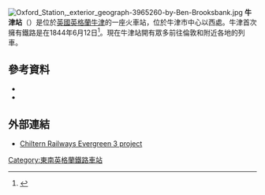 {{About||位於日本佐賀縣小城市的九州旅客鐵道長崎本線車站|牛津站 (日本)}}
[[File:Oxford_Station,_exterior_geograph-3965260-by-Ben-Brooksbank.jpg|thumb]]
'''牛津站'''（{{lang-en|Oxford railway station}}）是位於[[英國|英國]][[英格蘭|英格蘭]][[牛津|牛津]]的一座火車站，位於牛津市中心以西{{convert|0.5|mi|m}}處。牛津首次擁有鐵路是在1844年6月12日<ref name=Butt>{{cite book |last=Butt |first=R.V.J. |title=The Directory of Railway Stations |year=1995 |publisher=Patrick Stephens Ltd |location=Yeovil |isbn=1-85260-508-1 |id=R508 |page=179 }}</ref>。現在牛津站開有眾多前往倫敦和附近各地的列車。

==參考資料==
{{Reflist}}
*{{cite book |last=Vaughan |first=Adrian |title=The heart of the Great Western |location=Great Addington |publisher=Silver Link Publishing |year=1994 |isbn=1-85794-026-1}}
*{{cite book |last=Waters |first=Laurence |title=Rail centres: Oxford |location= |publisher=[[Ian_Allan_Publishing|Ian Allan]] |year=1986 |isbn=0-7110-1590-2}}
==外部連結==
{{Commonscat|Oxford railway station|牛津站}}
* [https://web.archive.org/web/20090828064814/http://www.chiltern-evergreen3.co.uk/ Chiltern Railways Evergreen 3 project]
[[Category:東南英格蘭鐵路車站|Category:東南英格蘭鐵路車站]]